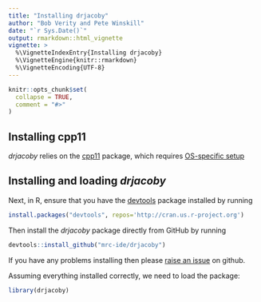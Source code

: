 ---
title: "Installing drjacoby"
author: "Bob Verity and Pete Winskill"
date: "`r Sys.Date()`"
output: rmarkdown::html_vignette
vignette: >
  %\VignetteIndexEntry{Installing drjacoby}
  %\VignetteEngine{knitr::rmarkdown}
  %\VignetteEncoding{UTF-8}
---

```{r setup, include = FALSE}
knitr::opts_chunk$set(
  collapse = TRUE,
  comment = "#>"
)
```

## Installing cpp11

*drjacoby* relies on the [cpp11](https://cran.r-project.org/web/packages/cpp11/index.html) package, which requires [OS-specific setup](https://cran.r-project.org/web/packages/cpp11/vignettes/cpp11.html)

## Installing and loading *drjacoby*

Next, in R, ensure that you have the [devtools](https://www.rstudio.com/products/rpackages/devtools/) package installed by running

```{r, eval = FALSE}
install.packages("devtools", repos='http://cran.us.r-project.org')
```

Then install the *drjacoby* package directly from GitHub by running

```{r, eval = FALSE}
devtools::install_github("mrc-ide/drjacoby")
```

If you have any problems installing then please [raise an issue](https://github.com/mrc-ide/drjacoby/issues) on github.

Assuming everything installed correctly, we need to load the package:

```{r}
library(drjacoby)
```



